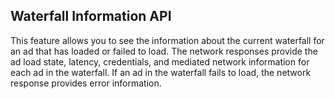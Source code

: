 ## Waterfall Information <Abbr>API</Abbr>

This feature allows you to see the information about the current <Glossary>waterfall</Glossary> for an ad that has loaded or failed to load.
The network responses provide the ad load state, <Glossary>latency</Glossary>, credentials, and mediated network information for each ad in the waterfall.
If an ad in the waterfall fails to load, the network response provides error information.
